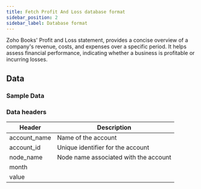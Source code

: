 ```yaml
---
title: Fetch Profit And Loss database format
sidebar_position: 2
sidebar_label: Database format
---
```


Zoho Books' Profit and Loss statement, provides a concise overview of a company's revenue, costs, and expenses over a specific period. It helps assess financial performance, indicating whether a business is profitable or incurring losses.

<AddJob
  template="gsheet_zoho_books_db_pnl"
/>


## Data

### Sample Data

<Gsheet
  src="https://docs.google.com/spreadsheets/d/1-gX-uq5YrTW-6gQJYM-mNXitEOfJLTiQCvPtV8CR1Yc/edit#gid=1851283076"
/>


### Data headers

| Header      | Description                               |
|-------------|-------------------------------------------|
| account_name | Name of the account                        |
| account_id   | Unique identifier for the account          |
| node_name    | Node name associated with the account      |
| month       |                                          |
| value       |   |


<!---
## Others

### Similar jobs

Similar sort of data can be achieved by using get accounting transaction job and filtering it by invoice type. 

### Reports that use this job

Here are some of the report templates that use this job: 
-->